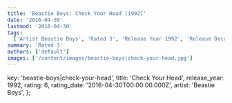 ```yaml
---
title: 'Beastie Boys: Check Your Head (1992)'
date: '2016-04-30'
lastmod: '2016-04-30'
tags:
  ['Artist Beastie Boys', 'Rated 3', 'Release Year 1992', 'Release Decade 1990']
summary: 'Rated 3'
authors: ['default']
images: ['/content/images/beastie-boys|check-your-head.jpg']
---
```


  key: 'beastie-boys|check-your-head',
  title: 'Check Your Head',
  release_year: 1992,
  rating: 6,
  rating_date: '2016-04-30T00:00:00.000Z',
  artist: 'Beastie Boys',
};

<MusicRating data={data} />
